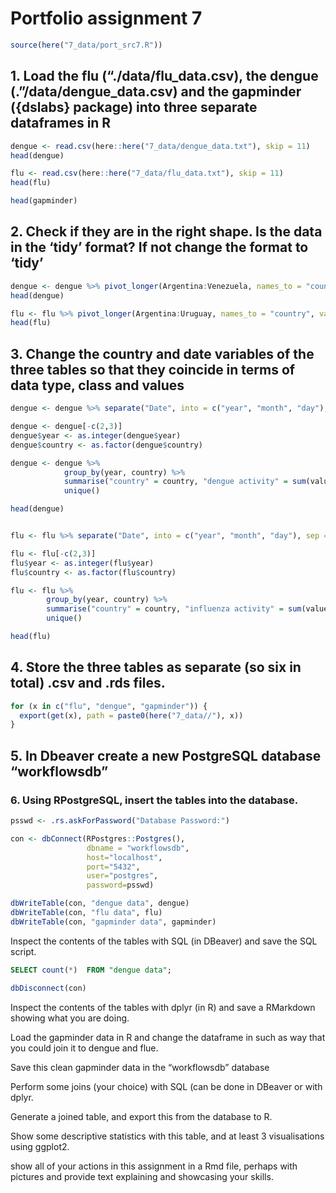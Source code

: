 # Portfolio assignment 7

```r
source(here("7_data/port_src7.R"))
```

## 1. Load the flu (“./data/flu_data.csv), the dengue (.”/data/dengue_data.csv) and the gapminder ({dslabs} package) into three separate dataframes in R

```r
dengue <- read.csv(here::here("7_data/dengue_data.txt"), skip = 11) 
head(dengue)

flu <- read.csv(here::here("7_data/flu_data.txt"), skip = 11)
head(flu)

head(gapminder)
```

## 2. Check if they are in the right shape. Is the data in the ‘tidy’ format? If not change the format to ‘tidy’

```r
dengue <- dengue %>% pivot_longer(Argentina:Venezuela, names_to = "country", values_to = "value")
head(dengue)

flu <- flu %>% pivot_longer(Argentina:Uruguay, names_to = "country", values_to = "value")
head(flu)

```


## 3. Change the country and date variables of the three tables so that they coincide in terms of data type, class and values

```r
dengue <- dengue %>% separate("Date", into = c("year", "month", "day"), sep = "-") 

dengue <- dengue[-c(2,3)] 
dengue$year <- as.integer(dengue$year)
dengue$country <- as.factor(dengue$country)

dengue <- dengue %>% 
            group_by(year, country) %>% 
            summarise("country" = country, "dengue activity" = sum(value, na.rm = T)) %>%
            unique()

head(dengue)


flu <- flu %>% separate("Date", into = c("year", "month", "day"), sep = "-") 

flu <- flu[-c(2,3)] 
flu$year <- as.integer(flu$year)
flu$country <- as.factor(flu$country)

flu <- flu %>% 
        group_by(year, country) %>% 
        summarise("country" = country, "influenza activity" = sum(value, na.rm = T)) %>%
        unique()

head(flu)
```

## 4. Store the three tables as separate (so six in total) .csv and .rds files.

```r
for (x in c("flu", "dengue", "gapminder")) {
  export(get(x), path = paste0(here("7_data//"), x))
}

```


## 5. In Dbeaver create a new PostgreSQL database “workflowsdb”
### 6. Using RPostgreSQL, insert the tables into the database.

```r
psswd <- .rs.askForPassword("Database Password:")

con <- dbConnect(RPostgres::Postgres(), 
                 dbname = "workflowsdb", 
                 host="localhost", 
                 port="5432", 
                 user="postgres", 
                 password=psswd)

dbWriteTable(con, "dengue data", dengue)
dbWriteTable(con, "flu data", flu)
dbWriteTable(con, "gapminder data", gapminder)

```


Inspect the contents of the tables with SQL (in DBeaver) and save the SQL script.

```sql
SELECT count(*)  FROM "dengue data";

```

```r
dbDisconnect(con)
```





Inspect the contents of the tables with dplyr (in R) and save a RMarkdown showing what you are doing.

Load the gapminder data in R and change the dataframe in such as way that you could join it to dengue and flue.

Save this clean gapminder data in the “workflowsdb” database

Perform some joins (your choice) with SQL (can be done in DBeaver or with dplyr.

Generate a joined table, and export this from the database to R.

Show some descriptive statistics with this table, and at least 3 visualisations using ggplot2.

show all of your actions in this assignment in a Rmd file, perhaps with pictures and provide text explaining and showcasing your skills.

